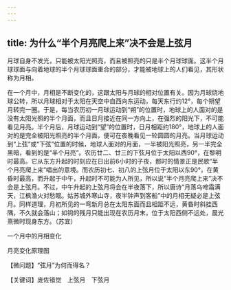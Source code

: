 ```yaml
---
---
---
```

title: 为什么“半个月亮爬上来”决不会是上弦月
---




月球自身不发光，只能被太阳光照亮，而且被照亮的只是半个月球球面。这半个月球球面与向着地球的半个月球球面重合的部分，才能被地球上的人们看见，其形状称为月相。

在一个月中，月相是不断变化的，这跟太阳与月球的相对位置有关。因为月球绕地球公转，所以月球相对于太阳在天空中自西向东运动，每天东行约12°，每个朔望月转完一圈。于是，每当农历初一月球运动到“朔”的位置时，地球上的人面对的是没有太阳光照的半个月面，而且日月接近在同一方向上，在强烈的阳光下，不可能看见月亮。半个月后，月球运动到“望”的位置时，日月相距约180°，地球上的人面对的是完全被阳光照亮的半个月面，便可在夜晚看见一轮圆圆的月亮。当月球运动到“上弦”或“下弦”位置的时候，地球人面对的月面，一半被阳光照亮，另一半完全黑暗，看到的是“半个月亮”。农历廿二、廿三的下弦月位于太阳以西90°，在黎明时最高。它从东方升起的时刻应在日出前6小时的子夜，那时的情景正是民歌“半个月亮爬上来”唱出的意境。而农历初七、初八的上弦月位于太阳以东90°，在黄昏时最高，而升起于中午，升起时不可能为人所见，所以说“半个月亮爬上来”决不会是上弦月。不过，中午升起的上弦月将会在半夜落下，所以唐诗“月落乌啼霜满天，江枫渔火对愁眠。姑苏城外寒山寺，夜半钟声到客船”中的月相无疑必是上弦月。同样道理，月初所见的一弯新月总在太阳东面而且相距不远，黄昏时斜挂西隅，不久就会落山；如钩的残月只能出现在农历月末，位于太阳西侧不远处，晨光熹微时现身东方。（苏宜）

一个月中的月相变化



月亮变化原理图





【微问题】“弦月”为何而得名？

【关键词】庞佐错觉　上弦月　下弦月